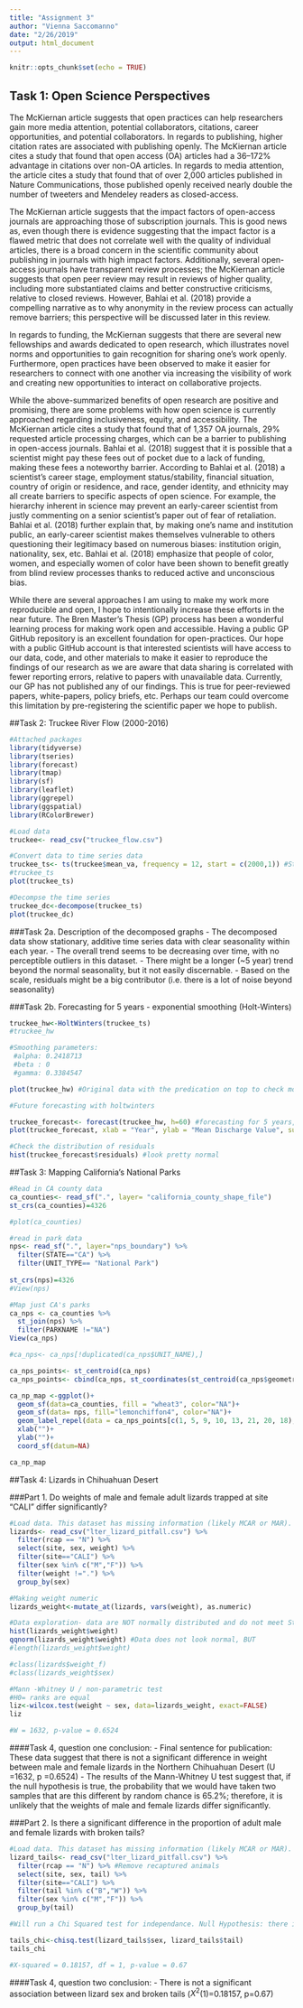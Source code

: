 ```yaml
---
title: "Assignment 3"
author: "Vienna Saccomanno"
date: "2/26/2019"
output: html_document
---
```


```r
knitr::opts_chunk$set(echo = TRUE)
```

## Task 1: Open Science Perspectives
The McKiernan article suggests that open practices can help researchers gain more media attention, potential collaborators, citations, career opportunities, and potential collaborators. In regards to publishing, higher citation rates are associated with publishing openly. The McKiernan article cites a study that found that open access (OA) articles had a 36–172% advantage in citations over non-OA articles. In regards to media attention, the article cites a study that found that of over 2,000 articles published in Nature Communications, those published openly received nearly double the number of tweeters and Mendeley readers as closed-access.

The McKiernan article suggests that the impact factors of open-access journals are approaching those of subscription journals. This is good news as, even though there is evidence suggesting that the impact factor is a flawed metric that does not correlate well with the quality of individual articles, there is a broad concern in the scientific community about publishing in journals with high impact factors. Additionally, several open-access journals have transparent review processes; the McKiernan article suggests that open peer review may result in reviews of higher quality, including more substantiated claims and better constructive criticisms, relative to closed reviews. However, Bahlai et al. (2018) provide a compelling narrative as to why anonymity in the review process can actually remove barriers; this perspective will be discussed later in this review.

In regards to funding, the McKiernan suggests that there are several new fellowships and awards dedicated to open research, which illustrates novel norms and opportunities to gain recognition for sharing one's work openly. Furthermore, open practices have been observed to make it easier for researchers to connect with one another via increasing the visibility of work and creating new opportunities to interact on collaborative projects.

While the above-summarized benefits of open research are positive and promising, there are some problems with how open science is currently approached regarding
inclusiveness, equity, and accessibility. The McKiernan article cites a study that found that of 1,357 OA journals, 29% requested article processing charges, which can be a barrier to publishing in open-access journals. Bahlai et al. (2018) suggest that it is possible that a scientist might pay these fees out of pocket due to a lack of funding, making these fees a noteworthy barrier. 
According to Bahlai et al. (2018) a scientist’s career stage, employment status/stability, financial situation, country of origin or residence, and race, gender identity, and ethnicity may all create barriers to specific aspects of open science. For example, the hierarchy inherent in science may prevent an early-career scientist from justly commenting on a senior scientist’s paper out of fear of retaliation. Bahlai et al. (2018) further explain that, by making one’s name and institution public, an early-career scientist makes themselves vulnerable to others questioning their legitimacy based on numerous biases: institution origin, nationality, sex, etc. Bahlai et al. (2018) emphasize that people of color, women, and especially women of color have been shown to benefit greatly from blind review processes thanks to reduced active and unconscious bias.

While there are several approaches I am using to make my work more reproducible and open, I hope to intentionally increase these efforts in the near future. The Bren Master’s Thesis (GP) process has been a wonderful learning process for making work open and accessible. Having a public GP GitHub repository is an excellent foundation for open-practices. Our hope with a public GitHub account is that interested scientists will have access to our data, code, and other materials to make it easier to reproduce the findings of our research as we are aware that data sharing is correlated with fewer reporting errors, relative to papers with unavailable data. Currently, our GP has not published any of our findings. This is true for peer-reviewed papers, white-papers, policy briefs, etc. Perhaps our team could overcome this limitation by pre-registering the scientific paper we hope to publish.  


##Task 2: Truckee River Flow (2000-2016)

```r
#Attached packages
library(tidyverse)
library(tseries)
library(forecast)
library(tmap)
library(sf)
library(leaflet)
library(ggrepel)
library(ggspatial)
library(RColorBrewer)
```

```r
#Load data
truckee<- read_csv("truckee_flow.csv")

#Convert data to time series data
truckee_ts<- ts(truckee$mean_va, frequency = 12, start = c(2000,1)) #Start in January, 2000
#truckee_ts
plot(truckee_ts)

#Decompse the time series
truckee_dc<-decompose(truckee_ts)
plot(truckee_dc)
```

###Task 2a. Description of the decomposed graphs
- The decomposed data show stationary, additive time series data with clear seasonality within each year.
- The overall trend seems to be decreasing over time, with no perceptible outliers in this dataset.
- There might be a longer (~5 year) trend beyond the normal seasonality, but it not easily discernable. 
- Based on the scale, residuals might be a big contributor (i.e. there is a lot of noise beyond seasonality)



###Task 2b. Forecasting for 5 years - exponential smoothing (Holt-Winters)
```r

truckee_hw<-HoltWinters(truckee_ts)
#truckee_hw

#Smoothing parameters:
 #alpha: 0.2418713
 #beta : 0
 #gamma: 0.3384547

plot(truckee_hw) #Original data with the predication on top to check model accuracy (not yet forecasting)

#Future forecasting with holtwinters

truckee_forecast<- forecast(truckee_hw, h=60) #forecasting for 5 years, 60 months
plot(truckee_forecast, xlab = "Year", ylab = "Mean Discharge Value", sub = "Exponential smoothing of predictions about the Truckee River's future discharge. Data:USGS")

#Check the distribution of residuals
hist(truckee_forecast$residuals) #look pretty normal
```

##Task 3: Mapping California's National Parks
```r

#Read in CA county data
ca_counties<- read_sf(".", layer= "california_county_shape_file")
st_crs(ca_counties)=4326

#plot(ca_counties)

```

```r
#read in park data
nps<- read_sf(".", layer="nps_boundary") %>% 
  filter(STATE=="CA") %>% 
  filter(UNIT_TYPE== "National Park") 
  
st_crs(nps)=4326
#View(nps)
```

```r
#Map just CA's parks
ca_nps <- ca_counties %>% 
  st_join(nps) %>% 
  filter(PARKNAME !="NA")
View(ca_nps)

#ca_nps<- ca_nps[!duplicated(ca_nps$UNIT_NAME),]

ca_nps_points<- st_centroid(ca_nps)
ca_nps_points<- cbind(ca_nps, st_coordinates(st_centroid(ca_nps$geometry)))

ca_np_map <-ggplot()+
  geom_sf(data=ca_counties, fill = "wheat3", color="NA")+
  geom_sf(data= nps, fill="lemonchiffon4", color="NA")+
  geom_label_repel(data = ca_nps_points[c(1, 5, 9, 10, 13, 21, 20, 18),], aes(x=X, y=Y, label=UNIT_NAME), nudge_x = -1, nudge_y = 1)+
  xlab("")+
  ylab("")+
  coord_sf(datum=NA) 

ca_np_map

```

##Task 4: Lizards in Chihuahuan Desert

###Part 1. Do weights of male and female adult lizards trapped at site "CALI" differ significantly?

```r
#Load data. This dataset has missing information (likely MCAR or MAR). My approach will be listwise deletion because this is a large dataset (n=132 without missings)
lizards<- read_csv("lter_lizard_pitfall.csv") %>% 
  filter(rcap == "N") %>%
  select(site, sex, weight) %>% 
  filter(site=="CALI") %>% 
  filter(sex %in% c("M","F")) %>% 
  filter(weight !=".") %>% 
  group_by(sex)

#Making weight numeric
lizards_weight<-mutate_at(lizards, vars(weight), as.numeric)

#Data exploration- data are NOT normally distributed and do not meet Student's T-test assumptions.
hist(lizards_weight$weight)
qqnorm(lizards_weight$weight) #Data does not look normal, BUT
#length(lizards_weight$weight)

#class(lizards$weight_f)
#class(lizards_weight$sex)

#Mann -Whitney U / non-parametric test
#H0= ranks are equal
liz<-wilcox.test(weight ~ sex, data=lizards_weight, exact=FALSE)
liz

#W = 1632, p-value = 0.6524

```

####Task 4, question one conclusion:
- Final sentence for publication: These data suggest that there is not a significant difference in weight between male and female lizards in the Northern Chihuahuan Desert (U =1632, p =0.6524)
- The results of the Mann-Whitney U test suggest that, if the null hypothesis is true, the probability that we would have taken two samples that are this different by random chance is 65.2%; therefore, it is unlikely that the weights of male and female lizards differ significantly.


###Part 2. Is there a significant difference in the proportion of adult male and female lizards with broken tails?

```r

#Load data. This dataset has missing information (likely MCAR or MAR). My approach will be listwise deletion because this is a large dataset (n=132 without missings)
lizard_tails<- read_csv("lter_lizard_pitfall.csv") %>% 
  filter(rcap == "N") %>% #Remove recaptured animals
  select(site, sex, tail) %>% 
  filter(site=="CALI") %>% 
  filter(tail %in% c("B","W")) %>% 
  filter(sex %in% c("M","F")) %>% 
  group_by(tail)

#Will run a Chi Squared test for independance. Null Hypothesis: there is no association between sex and broken tails.

tails_chi<-chisq.test(lizard_tails$sex, lizard_tails$tail)
tails_chi

#X-squared = 0.18157, df = 1, p-value = 0.67
```

####Task 4, question two conclusion:
- There is not a significant association between lizard sex and broken tails ($X^2$(1)=0.18157, p=0.67)